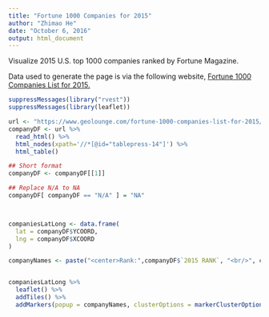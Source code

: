 ```yaml
---
title: "Fortune 1000 Companies for 2015"
author: "Zhimao He"
date: "October 6, 2016"
output: html_document
---
```


Visualize 2015 U.S. top 1000 companies ranked by Fortune Magazine.

Data used to generate the page is via the following website, [Fortune 1000 Companies List for 2015.](https://www.geolounge.com/fortune-1000-companies-list-for-2015/)


```r
suppressMessages(library("rvest"))
suppressMessages(library(leaflet))

url <- "https://www.geolounge.com/fortune-1000-companies-list-for-2015/"
companyDF <- url %>%
  read_html() %>%
  html_nodes(xpath='//*[@id="tablepress-14"]') %>%
  html_table()

## Short format
companyDF <- companyDF[[1]]

## Replace N/A to NA
companyDF[ companyDF == "N/A" ] = "NA"



companiesLatLong <- data.frame(
  lat = companyDF$YCOORD,
  lng = companyDF$XCOORD
)

companyNames <- paste("<center>Rank:",companyDF$`2015 RANK`, "<br/>", companyDF$COMPANY, "</center>")


companiesLatLong %>%
  leaflet() %>%
  addTiles() %>%
  addMarkers(popup = companyNames, clusterOptions = markerClusterOptions())


```

